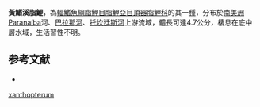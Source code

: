 {{Speciesbox
| status = NE
| status_system = IUCN3.1
| genus = Characidium
| species = xanthopterum
| authority = [[Silveira,_Langeani,_da_Graça,_Pavanelli_&_Buckup|Silveira, Langeani, da Graça, Pavanelli & Buckup]], 2008
| synonyms = 
}}
'''黃鰭溪脂鯉'''，為[[輻鰭魚綱|輻鰭魚綱]][[脂鯉目|脂鯉目]][[脂鯉亞目|脂鯉亞目]][[頂器脂鯉科|頂器脂鯉科]]的其一[[種|種]]，分布於[[南美洲|南美洲]]Paranaíba河、[[巴拉那河|巴拉那河]]、[[托坎廷斯河|托坎廷斯河]]上游流域，體長可達4.7公分，棲息在底中層水域，生活習性不明。

==参考文献==
{{refbegin}}
*{{FishBase_species|genus=Characidium|species=xanthopterum|year=2013|month=10}}
{{refend}}
{{Taxonbar|from=Q6421634}}

[[Category:溪脂鯉屬|xanthopterum]]